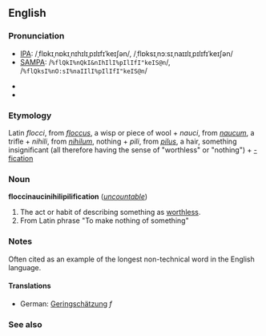 ==English==
===Pronunciation===
*[[IPA]]: /ˌflɒkɪˌnɒkɪˌnɪhɪlɪˌpɪlɪfɪˈkeɪʃən/, /ˌflɒksɪˌnɔːsɪˌnaɪɪlɪˌpɪlɪfɪˈkeɪʃən/
*[[SAMPA]]: /<tt>%flQkI%nQkI&nIhIlI%pIlIfI"keIS@n</tt>/, /<tt>%flQksI%nO:sI%naIIlI%pIlIfI"keIS@n</tt>/

*{{audio|en-us-floccinaucinihilipilification.ogg|Audio 1 (US)}}
*{{audio|en-us-floccinaucinihilipilification_2.ogg|Audio 2 (US)}}

===Etymology===
Latin ''flocci'', from ''[[floccus]]'', a wisp or piece of wool + ''nauci'', from ''[[naucum]]'', a trifle + ''nihili'', from ''[[nihilum]]'', nothing + ''pili'', from ''[[pilus]]'', a hair, something insignificant (all therefore having the sense of "worthless" or "nothing") + [[-fication]]

===Noun===
'''floccinaucinihilipilification''' (''[[uncountable]]'')

#The act or habit of describing something as [[worthless]].
#From Latin phrase "To make nothing of something"

===Notes===
Often cited as an example of the longest non-technical word in the English language.

====Translations====
*German: [[Geringschätzung]] ''f''

===See also===
{{wikipedia}}
{{wikiquote}}